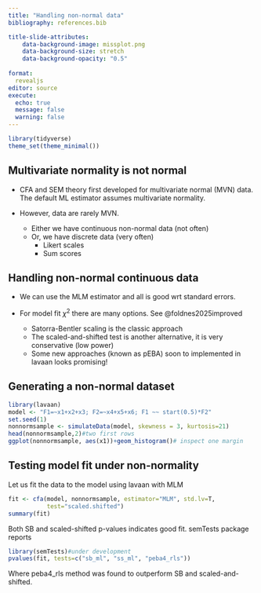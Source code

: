 ```yaml
---
title: "Handling non-normal data"
bibliography: references.bib

title-slide-attributes:
    data-background-image: missplot.png
    data-background-size: stretch
    data-background-opacity: "0.5"
    
format: 
  revealjs
editor: source
execute: 
  echo: true
  message: false
  warning: false
---
```


```r
library(tidyverse)
theme_set(theme_minimal())
```

## Multivariate normality is not normal

- CFA and SEM theory first developed for multivariate normal (MVN) data. The default ML estimator assumes multivariate normality.

- However, data are rarely MVN.
  - Either we have continuous non-normal data (not often)
  - Or, we have discrete data (very often)
    - Likert scales
    - Sum scores
    
## Handling non-normal continuous data

- We can use the MLM estimator and all is good wrt standard errors.

- For model fit $\chi^2$ there are many options. See @foldnes2025improved
  - Satorra-Bentler scaling is the classic approach
  - The scaled-and-shifted test is another alternative, it is very conservative  (low power)
  - Some new approaches (known as pEBA) soon to implemented in lavaan looks promising! 
  
## Generating a non-normal dataset
```r
library(lavaan)
model <- "F1=~x1+x2+x3; F2=~x4+x5+x6; F1 ~~ start(0.5)*F2"
set.seed(1)
nonnormsample <- simulateData(model, skewness = 3, kurtosis=21)
head(nonnormsample,2)#two first rows
ggplot(nonnormsample, aes(x1))+geom_histogram()# inspect one margin
```

## Testing model fit under non-normality

Let us fit the data to the model using lavaan with MLM
```r
fit <- cfa(model, nonnormsample, estimator="MLM", std.lv=T,
           test="scaled.shifted")
summary(fit)
```
Both SB and scaled-shifted p-values indicates good fit.
semTests package reports
```r
library(semTests)#under development
pvalues(fit, tests=c("sb_ml", "ss_ml", "peba4_rls"))
```
Where peba4_rls method was found to outperform SB and scaled-and-shifted.



  
